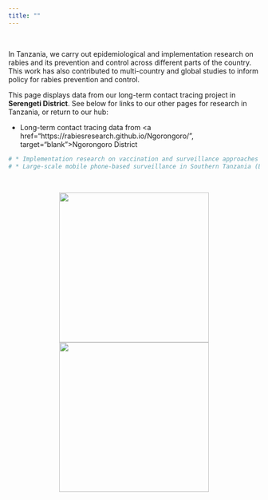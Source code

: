 ```yaml
---
title: ""
---
```

<head>
<link rel="icon" href="img/tab_logo.png" type="image/png" />
</head>

<br>

In Tanzania, we carry out epidemiological and implementation research on rabies and its prevention and control across different parts of the country. This work has also contributed to multi-country and global studies to inform policy for rabies prevention and control.

This page displays data from our long-term contact tracing project in <b>Serengeti District</b>. See below for links to our other pages for research in Tanzania, or return to our hub:    
  
* Long-term contact tracing data from <a href="https://rabiesresearch.github.io/Ngorongoro/", target="blank">Ngorongoro District</a>  

``` r
# * Implementation research on vaccination and surveillance approaches in Mara Region (LINK)  
# * Large-scale mobile phone-based surveillance in Southern Tanzania (LINK)  
```

<br>

<center>

<img src="img/index_1.jpg" style="display: inline-block; margin-left: auto; margin-right: auto; height:300px;"/>
<img src="img/index_2.jpg" style="display: inline-block; margin-left: auto; margin-right: auto; height:300px;"/>

</center>